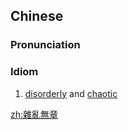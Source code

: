 {{also|杂乱无章}}
==Chinese==
{{zh-forms|s=杂乱无章|type=211}}

===Pronunciation===
{{zh-pron
|m=záluàn wú zhāng
|c=zaap6 lyun6 mou4 zoeng1
|cat=id
}}

===Idiom===
{{zh-idiom}}

# [[disorderly]] and [[chaotic]]

[[zh:雜亂無章]]
